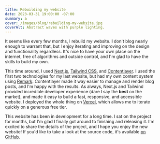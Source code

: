 ```yaml
---
title: Rebuilding my website
date: 2023-03-31 19:00:00 -07:00
summary: a
cover: /images/blog/rebuilding-my-website.jpg
coverAlt: Abstract waves with purple lighting.
---
```


It seems like every few months, I rebuild my website. I don't blog nearly enough to warrant that, but I enjoy iterating and improving on the design and functionality regardless. It's nice to have your own place on the internet, free of algorithms and outside control, and I'm glad to have the skills to build my own.

This time around, I used [Next.js](https://nextjs.org), [Tailwind CSS](https://tailwindcss.com), and [Contentlayer](https://contentlayer.dev). I used the first two technologies for my last website, but had my own content system using [Remark](https://github.com/remarkjs/remark). Contentlayer made it way easier to manage and render blog posts, and I'm happy with the results. As always, Next.js and Tailwind provided incredible developer experience (dare I say the **best** on the market), and made it easy to build a fast, responsive, and accessible website. I deployed the whole thing on [Vercel](https://vercel.com), which allows me to iterate quickly on a generous free tier.

This website has been in development for a long time. I sat on the project for months, but I'm glad I finally got around to finishing and releasing it. I'm excited to share the details of the project, and I hope you enjoy the new website! If you'd like to take a look at the source code, it's available [on GitHub](https://github.com/n1ckoates/blog).
